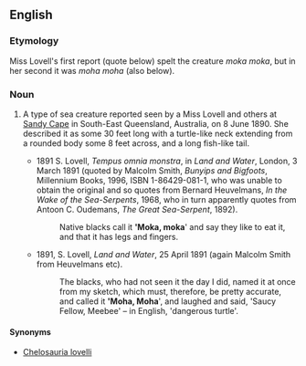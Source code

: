 ==English==

===Etymology===
Miss Lovell's first report (quote below) spelt the creature ''moka moka'', but in her second it was ''moha moha'' (also below).

===Noun===
{{en-noun|!}}

# {{lb|en|cryptozoology}} A type of sea creature reported seen by a Miss Lovell and others at [[w:Sandy Cape|Sandy Cape]] in South-East Queensland, Australia, on 8 June 1890. She described it as some 30 feet long with a turtle-like neck extending from a rounded body some 8 feet across, and a long fish-like tail.
#* 1891 S. Lovell, ''Tempus omnia monstra'', in ''Land and Water'', London, 3 March 1891 (quoted by Malcolm Smith, ''Bunyips and Bigfoots'', Millennium Books, 1996, ISBN 1-86429-081-1, who was unable to obtain the original and so quotes from Bernard Heuvelmans, ''In the Wake of the Sea-Serpents'', 1968, who in turn apparently quotes from Antoon C. Oudemans, ''The Great Sea-Serpent'', 1892).
#*: Native blacks call it ''''Moka, moka'''' and say they like to eat it, and that it has legs and fingers.
#* 1891, S. Lovell, ''Land and Water'', 25 April 1891 (again Malcolm Smith from Heuvelmans etc).
#*: The blacks, who had not seen it the day I did, named it at once from my sketch, which must, therefore, be pretty accurate, and called it ''''Moha, Moha'''', and laughed and said, 'Saucy Fellow, Meebee' &ndash; in English, 'dangerous turtle'.

====Synonyms====
* [[Chelosauria lovelli]]